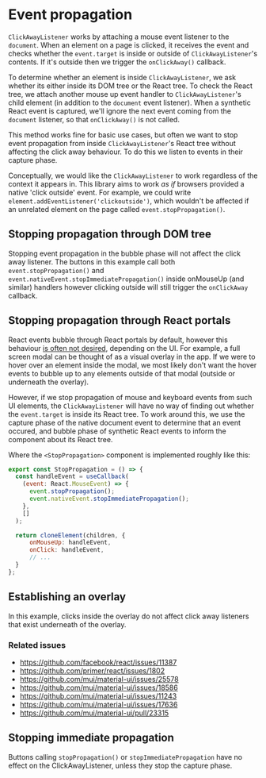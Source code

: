 
<Meta title="Event propagation" />

# Event propagation

`ClickAwayListener` works by attaching a mouse event listener to the `document`. When an element on a page is clicked, it receives the event and checks whether the `event.target` is inside or outside of `ClickAwayListener`'s contents. If it's outside then we trigger the `onClickAway()` callback.

To determine whether an element is inside `ClickAwayListener`, we ask whether its either inside its DOM tree or the React tree. To check the React tree, we attach another mouse up event handler to `ClickAwayListener`'s child element (in addition to the `document` event listener). When a synthetic React event is captured, we'll ignore the next event coming from the `document` listener, so that `onClickAway()` is not called.

This method works fine for basic use cases, but often we want to stop event propagation from inside `ClickAwayListener`'s React tree without affecting the click away behaviour. To do this we listen to events in their capture phase.

Conceptually, we would like the `ClickAwayListener` to work regardless of the context it appears in. This library aims to work _as if_ browsers provided a native 'click outside' event. For example, we could write `element.addEventListener('clickoutside')`, which wouldn't be affected if an unrelated element on the page called `event.stopPropagation()`.

## Stopping propagation through DOM tree

Stopping event propagation in the bubble phase will not affect the click away listener. The buttons in this example call both `event.stopPropagation()` and `event.nativeEvent.stopImmediatePropagation()` inside onMouseUp (and similar) handlers however clicking outside will still trigger the `onClickAway` callback.

<StoryAndSource of={PropagationStories.Scenario1} id="stories-propagation--scenario-1" />

## Stopping propagation through React portals

React events bubble through React portals by default, however this behaviour [is often not desired](https://github.com/facebook/react/issues/11387), depending on the UI. For example, a full screen modal can be thought of as a visual overlay in the app. If we were to hover over an element inside the modal, we most likely don't want the hover events to bubble up to any elements outside of that modal (outside or underneath the overlay).

However, if we stop propagation of mouse and keyboard events from such UI elements, the `ClickAwayListener` will have no way of finding out whether the `event.target` is inside its React tree. To work around this, we use the capture phase of the native document event to determine that an event occured, and bubble phase of synthetic React events to inform the component about its React tree.

<StoryAndSource of={PropagationStories.Scenario2} id="stories-propagation--scenario-2" />

Where the `<StopPropagation>` component is implemented roughly like this:

```js
export const StopPropagation = () => {
  const handleEvent = useCallback(
    (event: React.MouseEvent) => {
      event.stopPropagation();
      event.nativeEvent.stopImmediatePropagation();
    },
    []
  );

  return cloneElement(children, {
      onMouseUp: handleEvent,
      onClick: handleEvent,
      // ...
  }
};
```

## Establishing an overlay

In this example, clicks inside the overlay do not affect click away listeners that exist underneath of the overlay.

<StoryAndSource of={PropagationStories.Scenario3} id="stories-propagation--scenario-3" />

### Related issues

- https://github.com/facebook/react/issues/11387
- https://github.com/primer/react/issues/1802
- https://github.com/mui/material-ui/issues/25578
- https://github.com/mui/material-ui/issues/18586
- https://github.com/mui/material-ui/issues/11243
- https://github.com/mui/material-ui/issues/17636
- https://github.com/mui/material-ui/pull/23315

## Stopping immediate propagation

Buttons calling `stopPropagation()` or `stopImmediatePropagation` have no effect on the
ClickAwayListener, unless they stop the capture phase.

<StoryAndSource of={PropagationStories.Scenario4} id="stories-propagation--scenario-4" />
